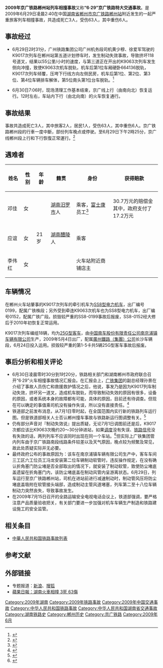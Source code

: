 {{infobox China rail accident
|title=2009年京广铁路郴州站列车相撞事故
|date=2009年6月29日凌晨2時34分（UTC+8）
|location=[[中国|中国]][[湖南省|湖南省]][[郴州市|郴州市]][[郴州站|郴州站]]
|line=[[京广铁路|京广线]]
|trains=[[K9063/9066、K9064/9065次列车|K9063次]]（{{站|铜仁}}-{{站|深圳西}}）<br />[[K9017/9018次列车|K9017次]]（{{站|长沙}}-{{站|深圳}}）
|Passengers=?
|cause=制动系统失灵
|deaths=3
|injuries=63
|other_damage=部份列车晚点|
}}
'''2009年京广铁路郴州站列车相撞事故'''又称'''“6·29”京广铁路特大交通事故'''。是2009年6月29日凌晨2:40在中国[[湖南省|湖南省]][[郴州市|郴州市]][[京广铁路|京广铁路]][[郴州站|郴州站]]附近发生的一起严重旅客列车相撞事故，共造成死亡3人，受伤63人，其中重伤6人。

== 事故经过 ==

*6月29日2时31分，广州铁路集团公司广州机务段司机黄少穆、徐爱军驾驶的K9017次列车在郴州站第五道计划停车时，发生制动失效事故，导致挤坏118号道叉，结果以55公里/小时的速度，与第三道正在开出的K9063次列车发生侧向冲撞，致使K9063次机车脱轨，机车后第1位车厢硬卧664136脱轨，K9017次列车倾覆，压垮下行线方向左侧民房，机车后第1位、第2位、第3位、第4位车辆排车解体，第5位南头第1位台车脱轨。<ref>{{cite news | language =  | author =  | coauthors =  | url = http://news.sina.com.cn/c/2009-07-01/015015876155s.shtml | title = 湖南郴州列车相撞续：三名死者身份确定 | work =  | publisher = 新浪新闻 | pages =  | date =  | accessdate =  | archive-date = 2019-10-29 | archive-url = https://web.archive.org/web/20191029212029/http://news.sina.com.cn/c/2009-07-01/015015876155s.shtml | dead-url = no }}</ref>

*6月30日7:06时，现场清理工作基本结束，京广线上行（由南向北）恢复运行。12时左右，车站内下行（由北向南）的火车恢复通行。

== 事故结果 ==

事故共造成死亡3人，其中旅客2人，居民1人，受伤63人，其中重伤6人。京广铁路郴州段的行車一度中斷，部份列车晚点或停驶。至6月29日下午2時25分，京广线郴州段上行和下行恢復正常運行。<ref name="b">{{cite news | language =  | author =  | coauthors =  | url = http://www.hkcna.hk/content/2009/0630/16240.shtml | title = 廣鐵稱湖南列車相撞係因停車時制動失效 | work =  | publisher =  | pages =  | date =  | accessdate =  | archive-date = 2021-01-02 | archive-url = https://web.archive.org/web/20210102074526/http://www.hkcna.hk/content/2009/0630/16240.shtml | dead-url = no }}</ref>

== 遇难者 ==

{| class = "wikitable"
!姓名!!性别!!年龄!!籍贯!!身份!!获得赔款
|-
|邓佳||女||  ||[[湖南|湖南]][[汨罗市|汨罗市]]人||乘客，[[富士康|富士康]]员工<ref>{{Cite web|title=郴州列车相撞疑点重重 车站人员否认调度失误 -搜狐新闻|url=http://news.sohu.com/20090701/n264883953.shtml|accessdate=2019-10-22|work=news.sohu.com|archive-date=2019-10-22|archive-url=https://web.archive.org/web/20191022220515/http://news.sohu.com/20090701/n264883953.shtml|dead-url=no}}</ref>||30.7万元的赔偿金<br />其中，政府支付了17.2万元
|-
|应谊||女||21岁||[[湖南|湖南]][[醴陵|醴陵]]人||乘客||
|-
|李伟红||女|| ||  ||火车站附近商铺店主||
|}


== 车辆情况 ==

在郴州火车站肇事的K9017次列车的牵引机车为[[韶山8型电力机车|SS8型电力机车]]，出厂编号0199，配属广铁株段；另外受到牵连K9063次机车也为SS8型电力机车，出厂编号0152，配属广铁广段。损毁较严重的SS8-0199事故后报废，SS8-0152经大修后于2010年初恢复正常运用。

K9017次列车编组18辆，均为[[中国铁路25G型客车|25G型客车]]，由[[中国南车集团|中国南车股份有限责任公司]][[南车南京浦镇车辆|南京浦镇车辆有限公司]]生产，2009年5月4日出厂，配属[[廣州鐵路集團|廣州鐵路（集團）公司]]长沙车辆段，6月24日投入运用。损毁较严重的第1-5卡共5辆25G型客车事故后报废。

== 事后分析和相关评论 ==

*6月30日凌晨零时30分到1时20分，铁路相关部门和湖南郴州市政府联合召开“6·29”火车相撞事故情况汇报会。在汇报会上，[[广州铁路集团|广铁集团]]的副总经理孙景在介绍了事故人员伤亡和救援救护情况之后，他说，事发乃是因为K9017列车制动失效，挤坏另一道叉，造成机车脱轨，而导致制动失效的原因有很多，设备的原因，或者系统本身的故障都有可能，具体的原因，目前还有待调查。但现在可以确定的事值乘司机没有操作失误，所以没有直接责任。<ref>{{cite news| language = | author = | coauthors = | url = http://news.sina.com.hk/cgi-bin/nw/show.cgi/94/1/1/1185174/1.html| title = 明報：廣鐵稱煞車失靈釀禍 鐵道部質疑| work = | publisher = | pages = | date = | accessdate = }}{{Dead link|date=2019年1月 |bot=InternetArchiveBot |fix-attempted=yes }}</ref>
*铁道部之前发布消息，从7月1日零时起，在全国范围内实行新的铁路列车运行图。但是铁道部相关人士否认郴州撞车事故与铁路新运行图调整有关。<ref>{{cite news| language = | author = | coauthors = | url = http://china.nfdaily.cn/content/2009-06/29/content_5306492.htm| title = 铁道部否认郴州撞车与铁路新运行图调整有关| work = | publisher = 南方报网| pages = | date = | accessdate = }}{{Dead link|date=2019年1月 |bot=InternetArchiveBot |fix-attempted=yes }}</ref>
*仍有部分声音对『制动失效说』提出质疑，无论7月1日调图前还是后，K9017次都应该比K9063次晚约20～30分钟进站，如果[[调度|调度]]没有失误、[[铁路信号|铁路信号]]没有失效的话，两列列车不应该同时出现在同一个车站。<ref>{{cite news | language =  | author =  | coauthors =  | url = http://news.163.com/09/0630/23/5D3H3F3F000120GU.html | title = 湖南火车相撞事故系因制动失效说法遭质疑 | work =  | publisher = 网易新闻中心 | pages =  | date =  | accessdate =  | archive-url = https://web.archive.org/web/20090704143743/http://news.163.com/09/0630/23/5D3H3F3F000120GU.html | archive-date = 2009-07-04 | dead-url = yes }}</ref>但实际上广铁集团管内列车由于京广铁路南段线路条件较差以及天气原因，晚点较为频繁及常见，故此处质疑实际并无必要。
*最终政府公布的事故原因为：该车在南京浦镇车辆有限公司生产中，客车车间三工区六工位员工冯龙安装第二位车辆制动软管时，违反操作规定，在没有确认折角塞门防尘堵是否全部取出的情况下，就安装了制动软管，致使防尘堵底盖遗留在折角塞门内，该防尘堵底盖在制动风管内呈游离状态。6月29日，列车运行至京广铁路郴州站，司机在进站前进行减速制动时，制动管风压将防尘堵底盖吸附在软管接头端部，造成制动主管风道堵塞，列车第二至十八位车辆制动力突然丧失，导致事故发生。
*在2009年7月15日召开的全路运输安全电视电话会议上，铁道部强调，要严格注意产品质量验收把关，有关部门要进一步加强对机车车辆生产制造和铁路建设施工的安全监管。

== 相关条目 ==
* [[中華人民共和国铁路事故列表|中華人民共和国铁路事故列表]]

== 参考文献 ==
{{reflist}}

== 外部链接 ==

*专题报道：[http://news.sina.com.cn/z/hunantraincrash/index.shtml 新浪]{{Wayback|url=http://news.sina.com.cn/z/hunantraincrash/index.shtml |date=20191117145739 }}、[http://news.sohu.com/s2009/chenzhoulieche/ 搜狐]{{Wayback|url=http://news.sohu.com/s2009/chenzhoulieche/ |date=20191022220526 }}
*[http://hk.apple.nextmedia.com/template/apple/art_main.php?iss_id=20090630&sec_id=15335&art_id=12934190 蘋果日報：湖南火車相撞 3死 63傷]{{Wayback|url=http://hk.apple.nextmedia.com/template/apple/art_main.php?iss_id=20090630&sec_id=15335&art_id=12934190 |date=20090904020651 }}

[[Category:2009年湖南|Category:2009年湖南]]
[[Category:2009年铁路事故|Category:2009年铁路事故]]
[[Category:2009年中国交通事故|Category:2009年中国交通事故]]
[[Category:中华人民共和国铁路事故|Category:中华人民共和国铁路事故]]
[[Category:中华人民共和国湖南省交通事故|Category:中华人民共和国湖南省交通事故]]
[[Category:湖南铁路史|Category:湖南铁路史]]
[[Category:郴州历史|Category:郴州历史]]
[[Category:京广铁路|Category:京广铁路]]
[[Category:2009年6月|Category:2009年6月]]